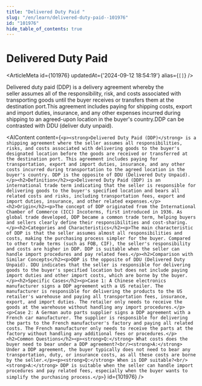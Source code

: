 ```yaml
---
title: "Delivered Duty Paid "
slug: "/en/learn/delivered-duty-paid--101976"
id: "101976"
hide_table_of_contents: true
---
```



# Delivered Duty Paid 

<ArticleMeta id={101976} updatedAt={'2024-09-12 18:54:19'} alias={`[]`} />
<div className='border-solid border-b border-t-0 my-4 border-[var(--ifm-color-gray-300)]' />

Delivered duty paid (DDP) is a delivery agreement whereby the seller assumes all of the responsibility, risk, and costs associated with transporting goods until the buyer receives or transfers them at the destination port.This agreement includes paying for shipping costs, export and import duties, insurance, and any other expenses incurred during shipping to an agreed-upon location in the buyer's country.DDP can be contrasted with DDU (deliver duty unpaid).

<AIContent content={`<p><strong>Delivered Duty Paid (DDP)</strong> is a shipping agreement where the seller assumes all responsibilities, risks, and costs associated with delivering goods to the buyer's designated location before the goods are received or transferred at the destination port. This agreement includes paying for transportation, export and import duties, insurance, and any other costs incurred during transportation to the agreed location in the buyer's country. DDP is the opposite of DDU (Delivered Duty Unpaid).</p><h2>Definition</h2><p>Delivered Duty Paid (DDP) is an international trade term indicating that the seller is responsible for delivering goods to the buyer's specified location and bears all related costs and risks, including transportation fees, export and import duties, insurance, and other related expenses.</p><h2>Origin</h2><p>The concept of DDP originated from the International Chamber of Commerce (ICC) Incoterms, first introduced in 1936. As global trade developed, DDP became a common trade term, helping buyers and sellers clearly define their responsibilities and cost-sharing.</p><h2>Categories and Characteristics</h2><p>The main characteristic of DDP is that the seller assumes almost all responsibilities and costs, making the purchasing process simpler for the buyer. Compared to other trade terms (such as FOB, CIF), the seller's responsibility and costs are higher in DDP. DDP is suitable when the seller can handle import procedures and pay related fees.</p><h2>Comparison with Similar Concepts</h2><p>DDP is the opposite of DDU (Delivered Duty Unpaid). DDU indicates that the seller is responsible for delivering goods to the buyer's specified location but does not include paying import duties and other import costs, which are borne by the buyer.</p><h2>Specific Cases</h2><p>Case 1: A Chinese electronics manufacturer signs a DDP agreement with a US retailer. The manufacturer is responsible for delivering the products to the US retailer's warehouse and paying all transportation fees, insurance, export, and import duties. The retailer only needs to receive the goods at the warehouse without handling any import procedures.</p><p>Case 2: A German auto parts supplier signs a DDP agreement with a French car manufacturer. The supplier is responsible for delivering the parts to the French manufacturer's factory and paying all related costs. The French manufacturer only needs to receive the parts at the factory without handling any additional fees or procedures.</p><h2>Common Questions</h2><p><strong>Q:</strong> What costs does the buyer need to bear under a DDP agreement?<br/><strong>A:</strong> Under a DDP agreement, the buyer typically does not need to bear any transportation, duty, or insurance costs, as all these costs are borne by the seller.</p><p><strong>Q:</strong> When is DDP suitable?<br/><strong>A:</strong> DDP is suitable when the seller can handle import procedures and pay related fees, especially when the buyer wants to simplify the purchasing process.</p>`} id={101976} />
